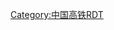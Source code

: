 {{Routemap
| title = 广深港高速铁路
| text-width =
| legend = no
| collapsible = no
| inline = <includeonly>yes</includeonly>
|map=
hCONTg\hCONTg\~~ ~~ ~~ ~~{{rmri|U}} [[京广高铁]]往{{站|北京西}}
hSTR\hSTR\~~ ~~ ~~ ~~{{rmri|U}} [[南广铁路]]往{{站|南寧}}
hSTR\hSTR\~~ ~~ ~~ ~~{{rmri|U}} [[貴廣客運專線]]往{{站|貴陽北}}
BHF-L\BHF-R\~~ 0 ~~{{站|广州南}}
hSTR\hSTR\~~ ~~ ~~ ~~
hCONTgq\hSTRr\hSTR\\~~ ~~ ~~ ~~{{rmri|L}} [[广珠城际铁路|广珠城际]]往{{站|珠海機場}}
\hKRW+l\hKRWgr\\
\KDSTe!~lhSTRe@g\hSTR\\~~ ~~[[廣州動車段]]
htSTRa
tSTR ~~ ~~ 青罗峰隧道（2,063米）
htSTRe
\WASSERq\hKRZW\WASSERq\~~ ~~ 沙湾水道大桥（17,999米）~~ ~~沙湾水道
uhCONTgq\uhSTRq\uhSTRq!~MSTR!~hSTR\BLa!~uhBHFq\uhCONTfq~~ ~~[[庆盛站 (地铁)|庆盛]]（地铁）~~ ~~{{rmri|L}} [[广州地铁4号线]] {{rmri|R}}
\BLaq!~hHST\BLr+g~~ 30.9 ~~{{站|庆盛}}
htSTRa
\WASSERq\tKRZW\WASSERq\~~ ~~[[獅子洋隧道]]~~ ~~[[珠江]]
htSTRe
uhCONTgq\BLa!~uhBHFq\uhSTRq!~MSTR!~hSTR\uhCONTfq\~~ ~~ [[虎门火车站]]（地铁）~~ ~~{{rmri|L}} [[东莞轨道交通2号线]] {{rmri|R}}
tCONTgq\tSTRq!~BLl+g\BLeq!~hBHF\tCONTfq\~~ 49.8 ~~{{站|虎门}}~~ ~~{{rmri|L}} [[穗莞深城際軌道交通|穗莞深城軌]] {{rmri|R}}
htSTRa
tSTR ~~ ~~ 大岭山隧道（4,715米）
htSTRe
hHST~~ 86 ~~{{站|光明城}}
htSTRa
tSTR ~~ ~~ 羊台山隧道（4,772米）
htSTRe
\WASSERq\hKRZW\WASSERq\~~ ~~ ~~ ~~高峰水库
htSTRa
htSTRe
hSTRe
\KDSTa\STR\\~~ ~~深圳動車所
\STRl\ABZg+r\\
CONTgq\ABZg+r\~~ ~~ ~~ ~~{{rmri|L}} [[深湛铁路]]联络线往{{站|深圳机场东}}/[[贛深客运专线]]往{{站|贛州西}}
tCONTgq\KRZt\tCONTfq~~ ~~ ~~ ~~{{rmri|L}} [[平南鐵路]] {{rmri|R}} 
\STR\utCONTg ~~ ~~ ~~ ~~ {{rmri|U}} [[深圳地铁4号线]]往[[清湖站 (地铁)|清湖]]
\utCONTgq\utSTRq!~BHF!~HUBaq\uxtTBHFt!~HUBeq\utCONTfq ~~ 102 ~~ {{站|深圳北}} ~~ ~~ {{rmri|L}} [[深圳地铁5号线]] {{rmri|R}} 
\STR\utCONTf ~~ ~~ ~~ ~~ {{rmri|D}} [[深圳地铁4号线]]往{{站|福田口岸}}
\\ABZgl\STR+r\
\\tSTRa\tSTRa\
\\tSTR\tSTRl\tCONTfq~~ ~~ ~~ ~~[[厦深铁路]]往{{rmr|Ricon=R|{{站|廈門北}}}} 
utCONTg\tSTR\ ~~ ~~ ~~ ~~ {{rmri|U}} [[深圳地铁2号线]]、[[深圳地铁3号线|3号线]]
utCONTgq\utBHF!~utKBHFeq!~HUBaq\tBHF!~HUBeq\\ ~~ 110 ~~ {{站|福田}} ~~ ~~ {{rmri|L}} [[深圳地铁11号线]]
utCONTf\tSTR\ ~~ ~~ ~~ ~~ {{rmri|D}} [[深圳地铁2号线]]、[[深圳地铁3号线|3号线]]
\WASSERq!~GRZq\tKRZW+GRZq\WASSERq!~GRZq\~~ ~~ {{BSsplit|line=1|[[广东省]]|[[香港特別行政區]]}}~~ ~~[[深圳河]]
REPAIR\KDSTa\tSTR\\~~ ~~石崗列車停放處及緊急救援處
tSTRa\tSTR\
tSTRl\tABZg+r\
\tKBHFe!~lZOLL\~~142~~{{站|香港西九龍}}
|bottom={{navbar|广深港高铁RDT}}
}}<noinclude>
{{Rdt intro|[[广深港高速铁路]]}}
[[Category:中国高铁RDT]]
</noinclude>
